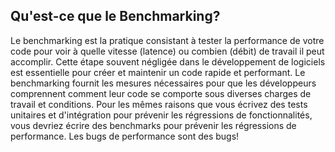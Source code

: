 ## Qu'est-ce que le Benchmarking?

Le benchmarking est la pratique consistant à tester la performance de votre code pour voir à quelle vitesse (latence) ou combien (débit) de travail il peut accomplir. Cette étape souvent négligée dans le développement de logiciels est essentielle pour créer et maintenir un code rapide et performant. Le benchmarking fournit les mesures nécessaires pour que les développeurs comprennent comment leur code se comporte sous diverses charges de travail et conditions. Pour les mêmes raisons que vous écrivez des tests unitaires et d'intégration pour prévenir les régressions de fonctionnalités, vous devriez écrire des benchmarks pour prévenir les régressions de performance. Les bugs de performance sont des bugs!